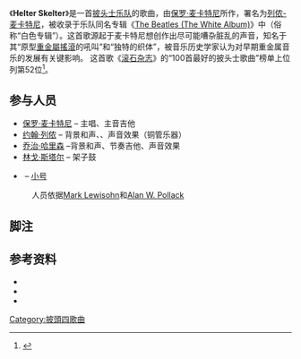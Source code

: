 {{Infobox song
| name     = Helter Skelter
| artist   = [[披头士乐队|披头士乐队]]
| album    = 《[[The_Beatles_(专辑)|The Beatles (The White Album)]]》
| released = 1968年11月22日
<!-- 未知參數 | track_no = 第2碟第6首 -->
| recorded = 1968年9月9日<br/>伦敦[[阿比路录音室|EMI录音室]]
| genre    = [[硬摇滚|硬摇滚]]<ref>{{cite book|first=Devin|last=McKinney|title=Magic Circles: The Beatles in Dream and History|url=https://archive.org/details/magiccirclesbeat00mcki|publisher=Harvard University Press|year=2003|isbn=0-674-01202-X|page=[https://archive.org/details/magiccirclesbeat00mcki/page/231 231]}}</ref><ref>{{cite book|first=John C|last=Winn|title=That Magic Feeling: The Beatles' Recorded Legacy, Volume Two, 1966–1970|publisher=Three Rivers Press|year=2009|isbn=0-307-45239-5|page=210}}</ref>、[[重金属音乐|重金属]]<ref>{{cite book|first=David|last=Rowley|title=All Together Now|publisher=Troubador Publishing Ltd|year=2013|isbn=|page=68}}</ref>
| length   = 4:30 (Stereo LP)<br>3:40 (Mono LP)
| writer   = [[列侬-麦卡特尼|列侬-麦卡特尼]]
| label    = [[Apple_Records|Apple]] <small>{{nowrap|PMC 7067-7068 (mono)}}, {{nowrap|PCS 7067-7068 (stereo)}}</small>
| producer = [[乔治·马丁|乔治·马丁]]
| misc     = {{Extra music sample
  | filename = <!-- 檔案不存在 Beatles helter skelter.ogg ，可從英文維基百科取得 -->
  | title    = Helter Skelter
  | Type     = song
  }}
| tracks   = <!-- {{The Beatles tracks}} -->
}}
《'''Helter Skelter'''》是一首[[披头士乐队|披头士乐队]]的歌曲，由[[保罗·麦卡特尼|保罗·麦卡特尼]]所作，署名为[[列侬-麦卡特尼|列侬-麦卡特尼]]，被收录于乐队同名专辑《[[The_Beatles_(专辑)|The Beatles (The White Album)]]》中（俗称“白色专辑”）。这首歌源起于麦卡特尼想创作出尽可能嘈杂脏乱的声音，知名于其“原型[[重金屬搖滾|重金屬搖滾]]的吼叫”和“独特的织体”，被音乐历史学家认为对早期重金属音乐的发展有关键影响{{sfn|Erlewine|2007}}。 这首歌《[[滚石_(杂志)|滚石杂志]]》的“100首最好的披头士歌曲”榜单上位列第52位<ref>{{cite web |url=http://new.music.yahoo.com/blogs/stopthepresses/264896/beatles-greatest-songs-did-rolling-stone-get-it-right/ |title=Beatles' Greatest Songs: Did Rolling Stone Get It Right? - Stop The Presses! |publisher=New.music.yahoo.com |date=2010-08-27 |accessdate=2011-08-20 |deadurl=yes |archiveurl=https://web.archive.org/web/20100902185952/http://new.music.yahoo.com/blogs/stopthepresses/264896/beatles-greatest-songs-did-rolling-stone-get-it-right/ |archivedate=2010-09-02 }}</ref>。

== 参与人员 ==
*[[保罗·麦卡特尼|保罗·麦卡特尼]] – 主唱、主音吉他
*[[约翰·列侬|约翰·列侬]] – 背景和声、{{link-en|六弦贝斯|Fender Bass VI}}、声音效果（铜管乐器）
*[[乔治·哈里森|乔治·哈里森]] –背景和声、节奏吉他、声音效果
*[[林戈·斯塔尔|林戈·斯塔尔]] – 架子鼓
*{{link-en|玛尔·伊万斯|Mal Evans}} – [[小号|小号]]
:人员依据[[Mark_Lewisohn|Mark Lewisohn]]{{sfn|Lewisohn|1988|p=154}}和[[Alan_W._Pollack|Alan W. Pollack]]{{sfn|Pollack|1998}}

== 脚注 ==
{{Reflist}}

== 参考资料 ==
{{Refbegin}}
* {{cite web
| last=Erlewine
| first=Stephen Thomas
| year=2007
| title=Review of ''The Beatles'' <nowiki>[</nowiki>White Album<nowiki>]</nowiki>
| publisher=Allmusic
| url=http://www.allmusic.com/album/the-beatles-white-album-r1523/review
| accessdate=2007-04-20
| archive-date=2011-04-24
| archive-url=https://web.archive.org/web/20110424122716/http://allmusic.com/album/the-beatles-white-album-r1523/review
}}
* {{cite book
| last=Lewisohn
| first=Mark
| year=1988
| title=The Beatles Recording Sessions
| publisher=Harmony Books
| location=New York
| isbn=0-517-57066-1
}}
* {{cite web
| last=Pollack
| first=Alan W
| date=1998-06-07
| title=Helter Skelter
| work=Notes on ... series
| url=http://www.icce.rug.nl/~soundscapes/DATABASES/AWP/hs.shtml
| access-date=2021-06-14
| archive-date=2021-06-28
| archive-url=https://web.archive.org/web/20210628030130/https://www.icce.rug.nl/~soundscapes/DATABASES/AWP/hs.shtml
}}
{{Refend}}

{{披头士乐队}}

[[Category:披頭四歌曲|Category:披頭四歌曲]]